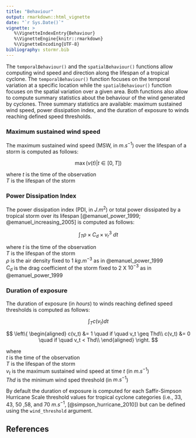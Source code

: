 ```yaml
---
title: "Behaviour"
output: rmarkdown::html_vignette
date: "`r Sys.Date()`"
vignette: >
   %\VignetteIndexEntry{Behaviour}
   %\VignetteEngine{knitr::rmarkdown}
   %\VignetteEncoding{UTF-8}
bibliography: stormr.bib
---
```


The `temporalBehaviour()` and the `spatialBehaviour()` functions allow computing wind speed and direction along the lifespan of a tropical cyclone.
The `temporalBehaviour()` function focuses on the temporal variation at a specific location while the `spatialBehaviour()` function focuses on the
spatial variation over a given area. Both functions also allow to compute summary statistics about the behaviour of the wind generated by cyclones.
Three summary statistics are available: maximum sustained wind speed, power dissipation index, and the duration of exposure to winds reaching defined
speed thresholds.

### Maximum sustained wind speed

The maximum sustained wind speed (MSW, in $m.s^{-1}$) over the lifespan of a storm is computed as follows:

$$
\max(v(t) | t \in [0,T])
$$

where
$t$ is the time of the observation<br />
$T$ is the lifespan of the storm<br />

### Power Dissipation Index

The power dissipation index (PDI, in $J.m^{2}$) or total power dissipated by a tropical storm over its lifespan [@emanuel_power_1999; @emanuel_increasing_2005] is computed as follows:

$$
\int_T \rho \times C_d \times v_r^3 \ dt
$$

where
$t$ is the time of the observation<br />
$T$ is the lifespan of the storm<br />
$\rho$ is the air density fixed to $1$ $kg.m^{-3}$ as in @emanuel_power_1999 <br />
$C_d$ is the drag coefficient of the storm fixed to $2$ X $10^{-3}$ as in @emanuel_power_1999 <br />

### Duration of exposure

The duration of exposure (in $hours$) to winds reaching defined speed thresholds is computed as follows:

$$
\int_T c(v_t) dt
$$

$$
\left\{
\begin{aligned}
c(v_t) &= 1 \quad if \quad v_t \geq Thd\\
c(v_t) &= 0 \quad if \quad v_t < Thd\\
\end{aligned}
\right.
$$

where<br/>
$t$ is the time of the observation<br/>
$T$ is the lifespan of the storm<br/>
$v_t$ is the maximum sustained wind speed at time $t$ (in $m.s^{-1}$)<br/>
$Thd$ is the minimum wind sped threshold (in $m.s^{-1}$)<br/>

By default the duration of exposure is computed for each Saffir-Simpson Hurricane Scale threshold values for tropical cyclone categories (i.e., $33$, $43$, $50$ ,$58$, and $70$ $m.s^{-1}$, [@simpson_hurricane_2010]) but can be defined using the `wind_threshold` argument.

## References
